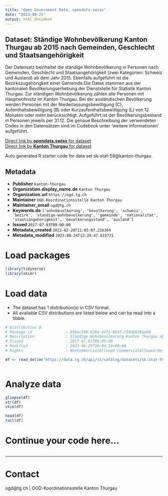 ```yaml
---
title: "Open Government Data, opendata.swiss"
date: "2023-08-25"
output: html_document
---
```


## Dataset: Ständige Wohnbevölkerung Kanton Thurgau ab 2015 nach Gemeinden, Geschlecht und Staatsangehörigkeit

Der Datensatz beinhaltet die ständige Wohnbevölkerung in Personen nach Gemeinden, Geschlecht und Staatsangehörigkeit (zwei Kategorien: Schweiz und Ausland) ab dem Jahr 2015. Ebenfalls aufgeführt ist die Bezirkszugehörigkeit einer Gemeinde.Die Daten stammen aus der kantonalen Bevölkerungserhebung der Dienststelle für Statistik Kanton Thurgau. Zur ständigen Wohnbevölkerung zählen alle Personen mit Hauptwohnsitz im Kanton Thurgau. Bei der ausländischen Bevölkerung werden Personen mit der Niederlassungsbewilligung (C), Aufenthaltsbewilligung (B) oder Kurzaufenthaltsbewilligung (L) von 12 Monaten oder mehr berücksichtigt. Aufgeführt ist der Bevölkerungsbestand in Personen jeweils per 31.12. Die genaue Beschreibung der verwendeten Codes in den Datensätzen sind im Codebook unter 'weitere Informationen' aufgeführt. 

[Direct link by **opendata.swiss** for dataset](https://opendata.swiss/de/dataset/standige-wohnbevolkerung-kanton-thurgau-ab-2015-nach-gemeinden-geschlecht-und-staatsangehorigke)<br>
[Direct link by **Kanton Thurgau** for dataset](https://data.tg.ch/explore/dataset/sk-stat-59/)

Auto generated R starter code for data set sk-stat-59@kanton-thurgau.

## Metadata

- **Publisher** `kanton-thurgau`
- **Organization.display_name.de** `Kanton Thurgau`
- **Organization.url** `https://ogd.tg.ch`
- **Maintainer** `OGD-Koordinationsstelle Kanton Thurgau`
- **Maintainer_email** `ogd@tg.ch`
- **Keywords.de** `['wohnbevolkerung', 'bevolkerung', 'schweiz', 'bezirk', 'standige-wohnbevolkerung', 'gemeinde', 'nationalitat', 'staatsangehorigkeit', 'bevolkerungsstand', 'ausland']`
- **Issued** `2017-07-03T00:00:00`
- **Metadata_created** `2022-02-28T11:05:07.216364`
- **Metadata_modified** `2023-08-24T12:29:47.615721`


# Load packages

```r

library(tidyverse)
library(skimr)

```

# Load data

-   The dataset has 1 distribution(s) in CSV format.
-   All available CSV distributions are listed below and can be read into a tibble.

```r

# Distribution 0
# Package_id               : 05bec396-839d-44fa-983f-c59d2638aeb9
# Description              : Ständige Wohnbevölkerung Kanton Thurgau ab 2015 nach Gemeinden, Geschlecht und Staatsangehörigkeit (csv)
# Issued                   : 2017-07-03T00:00:00
# Modified                 : 2023-06-29T10:04:34+00:00
# Rights                   : NonCommercialAllowed-CommercialAllowed-ReferenceRequired

df <- read_delim('https://data.tg.ch/api/v2/catalog/datasets/sk-stat-59/exports/csv')



```

# Analyze data

```r

glimpse(df)
str(df)
skim(df)

head(df)
tail(df)

```

# Continue your code here...

```r

```

------------------------------------------------------------------------

# Contact

ogd@tg.ch | OGD-Koordinationsstelle Kanton Thurgau
